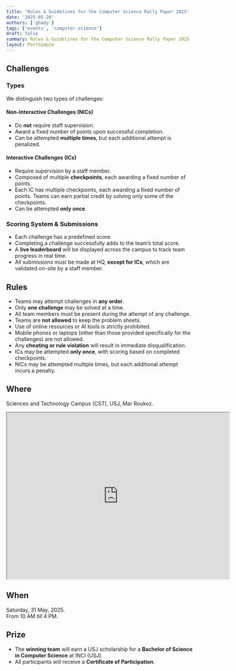 ```yaml
---
title: 'Rules & Guidelines for the Computer Science Rally Paper 2025'
date: '2025-05-20'
authors: ['ghady']
tags: ['events', 'computer-science']
draft: false
summary: Rules & Guidelines for the Computer Science Rally Paper 2025
layout: PostSimple
---
```


## Challenges

### Types

We distinguish two types of challenges:

#### Non-Interactive Challenges (NICs)

- Do **not** require staff supervision.
- Award a fixed number of points upon successful completion.
- Can be attempted **multiple times**, but each additional attempt is penalized.

#### Interactive Challenges (ICs)

- Require supervision by a staff member.
- Composed of multiple **checkpoints**, each awarding a fixed number of points.
- Each IC has multiple checkpoints, each awarding a fixed number of points. Teams can earn partial credit by solving only some of the checkpoints.
- Can be attempted **only once**.

### Scoring System & Submissions

- Each challenge has a predefined score.
- Completing a challenge successfully adds to the team’s total score.
- A **live leaderboard** will be displayed across the campus to track team progress in real time.
- All submissions must be made at HQ, **except for ICs**, which are validated on-site by a staff member.

## Rules

- Teams may attempt challenges in **any order**.
- Only **one challenge** may be solved at a time.
- All team members must be present during the attempt of any challenge.
- Teams are **not allowed** to keep the problem sheets.
- Use of online resources or AI tools is strictly prohibited.
- Mobile phones or laptops (other than those provided specifically for the challenges) are not allowed.
- Any **cheating or rule violation** will result in immediate disqualification.
- ICs may be attempted **only once**, with scoring based on completed checkpoints.
- NICs may be attempted multiple times, but each additional attempt incurs a penalty.

## Where

Sciences and Technology Campus (CST), USJ, Mar Roukoz.

<iframe
  src="https://www.google.com/maps/embed?pb=!1m18!1m12!1m3!1d3312.9364093210856!2d35.56170577623786!3d33.86552967322792!2m3!1f0!2f0!3f0!3m2!1i1024!2i768!4f13.1!3m3!1m2!1s0x151f17d6733b9c37%3A0xecd7939faf40be73!2sUSJ%20-%20Faculty%20Of%20Engineering!5e0!3m2!1sen!2slb!4v1747722995730!5m2!1sen!2slb"
  width="600"
  height="450"
  style={{ border: 0, maxWidth: '100%' }}
  allowFullScreen={false}
  loading="lazy"
  referrerPolicy="no-referrer-when-downgrade"
></iframe>

## When

Saturday, 31 May, 2025.<br />
From 10 AM till 4 PM.

## Prize

- The **winning team** will earn a USJ scholarship for a **Bachelor of Science in Computer Science** at INCI (USJ).
- All participants will receive a **Certificate of Participation**.

